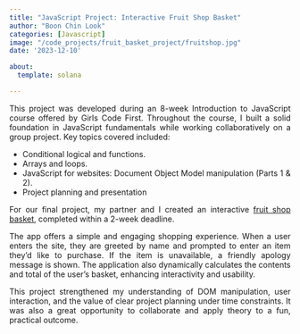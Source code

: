 ```yaml
---
title: "JavaScript Project: Interactive Fruit Shop Basket"
author: "Boon Chin Look"
categories: [Javascript]
image: "/code_projects/fruit_basket_project/fruitshop.jpg"
date: '2023-12-10'

about:
  template: solana

---
```


::: {style="text-align: justify;"}
This project was developed during an 8-week Introduction to JavaScript course offered by Girls Code First. Throughout the course, I built a solid foundation in JavaScript fundamentals while working collaboratively on a group project. Key topics covered included:

*   Conditional logical and functions.
*   Arrays and loops.
*   JavaScript for websites: Document Object Model manipulation (Parts 1 & 2).
*   Project planning and presentation

For our final project, my partner and I created an interactive [fruit shop basket](https://codepen.io/Boon-Chin-Look/pen/qBgdpPz){target="_blank"}, completed within a 2-week deadline. 

The app offers a simple and engaging shopping experience. When a user enters the site, they are greeted by name and prompted to enter an item they'd like to purchase. If the item is unavailable, a friendly apology message is shown. The application also dynamically calculates the contents and total of the user's basket, enhancing interactivity and usability.

This project strengthened my understanding of DOM manipulation, user interaction, and the value of clear project planning under time constraints. It was also a great opportunity to collaborate and apply theory to a fun, practical outcome.
::: 